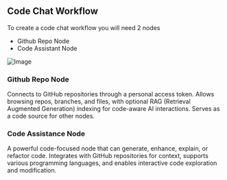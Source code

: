 ## Code Chat Workflow

To create a code chat workflow you will need 2 nodes

- Github Repo Node
- Code Assistant Node

![Image](https://res.cloudinary.com/dvu6ueq2b/image/upload/v1755727572/Docs%20images/code-workflow_ds08ov.png)

### Github Repo Node

Connects to GitHub repositories through a personal access token. Allows browsing repos, branches, and files, with optional RAG (Retrieval Augmented Generation) indexing for code-aware AI interactions. Serves as a code source for other nodes.

### Code Assistance Node

A powerful code-focused node that can generate, enhance, explain, or refactor code. Integrates with GitHub repositories for context, supports various programming languages, and enables interactive code exploration and modification.

